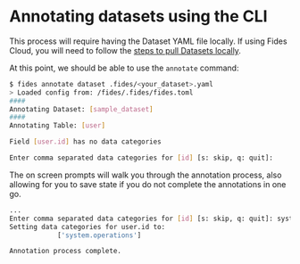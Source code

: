 # Annotating datasets using the CLI

This process will require having the Dataset YAML file locally. If using Fides Cloud, you will need to follow the [steps to pull Datasets locally](/docs/tutorials/privacy-requests-configuration/privacy-requests-dataset-annotation#pull-the-generated-dataset-locally).

At this point, we should be able to use the `annotate` command:

```bash
$ fides annotate dataset .fides/<your_dataset>.yaml
> Loaded config from: /fides/.fides/fides.toml
####
Annotating Dataset: [sample_dataset]
####
Annotating Table: [user]

Field [user.id] has no data categories

Enter comma separated data categories for [id] [s: skip, q: quit]:
```

The on screen prompts will walk you through the annotation process, also allowing for you to save state if you do not complete the annotations in one go.

```bash
...
Enter comma separated data categories for [id] [s: skip, q: quit]: system.operations
Setting data categories for user.id to:
            ['system.operations']

Annotation process complete.
```